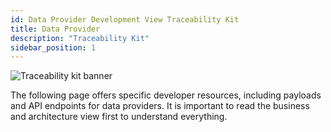 ```yaml
---
id: Data Provider Development View Traceability Kit
title: Data Provider
description: "Traceability Kit"
sidebar_position: 1
---
```



![Traceability kit banner](@site/static/img/doc-traceability_header-minified.png)

The following page offers specific developer resources, including payloads and API endpoints for data providers. It is important to read the business and architecture view first to understand everything.

<!-- Recommended -->

<AspectModels components={props.components} />

<Policies components={props.components} />

<Notice components={props.components} />

